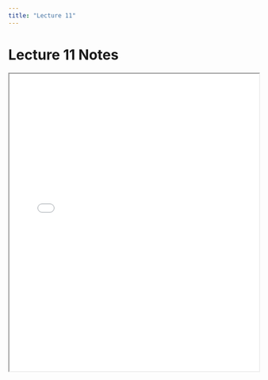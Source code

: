 ```yaml
---
title: "Lecture 11"
---
```


# Lecture 11 Notes

<iframe src="../notes/lecture11.pdf" width="100%" height="600px"></iframe>
